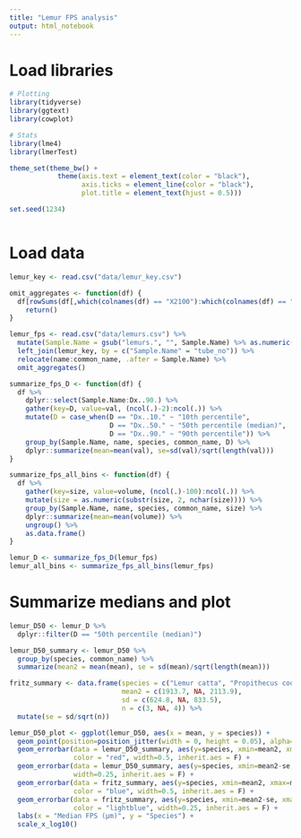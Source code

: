 ```yaml
---
title: "Lemur FPS analysis"
output: html_notebook
---
```



# Load libraries
```r
# Plotting
library(tidyverse)
library(ggtext)
library(cowplot)

# Stats
library(lme4)
library(lmerTest)

theme_set(theme_bw() +
            theme(axis.text = element_text(color = "black"),
                  axis.ticks = element_line(color = "black"),
                  plot.title = element_text(hjust = 0.5)))

set.seed(1234)



```

# Load data
```r
lemur_key <- read.csv("data/lemur_key.csv")

omit_aggregates <- function(df) {
  df[rowSums(df[,which(colnames(df) == "X2100"):which(colnames(df) == "X3500")]) == 0,] %>%
    return()
}

lemur_fps <- read.csv("data/lemurs.csv") %>%
  mutate(Sample.Name = gsub("lemurs.", "", Sample.Name) %>% as.numeric()) %>%
  left_join(lemur_key, by = c("Sample.Name" = "tube_no")) %>%
  relocate(name:common_name, .after = Sample.Name) %>%
  omit_aggregates()

summarize_fps_D <- function(df) {
  df %>%
    dplyr::select(Sample.Name:Dx..90.) %>%
    gather(key=D, value=val, (ncol(.)-2):ncol(.)) %>%
    mutate(D = case_when(D == "Dx..10." ~ "10th percentile",
                         D == "Dx..50." ~ "50th percentile (median)",
                         D == "Dx..90." ~ "90th percentile")) %>%
    group_by(Sample.Name, name, species, common_name, D) %>%
    dplyr::summarize(mean=mean(val), se=sd(val)/sqrt(length(val)))
}

summarize_fps_all_bins <- function(df) {
  df %>%
    gather(key=size, value=volume, (ncol(.)-100):ncol(.)) %>%
    mutate(size = as.numeric(substr(size, 2, nchar(size)))) %>%
    group_by(Sample.Name, name, species, common_name, size) %>%
    dplyr::summarize(mean=mean(volume)) %>%
    ungroup() %>%
    as.data.frame()
}

lemur_D <- summarize_fps_D(lemur_fps)
lemur_all_bins <- summarize_fps_all_bins(lemur_fps)

```

# Summarize medians and plot
```r
lemur_D50 <- lemur_D %>%
  dplyr::filter(D == "50th percentile (median)")

lemur_D50_summary <- lemur_D50 %>%
  group_by(species, common_name) %>%
  summarize(mean2 = mean(mean), se = sd(mean)/sqrt(length(mean)))

fritz_summary <- data.frame(species = c("Lemur catta", "Propithecus coquereli", "Varecia variegata"),
                            mean2 = c(1913.7, NA, 2113.9),
                            sd = c(624.8, NA, 833.5),
                            n = c(3, NA, 4)) %>%
  mutate(se = sd/sqrt(n))

lemur_D50_plot <- ggplot(lemur_D50, aes(x = mean, y = species)) +
  geom_point(position=position_jitter(width = 0, height = 0.05), alpha=0.25) +
  geom_errorbar(data = lemur_D50_summary, aes(y=species, xmin=mean2, xmax=mean2),
                color = "red", width=0.5, inherit.aes = F) +
  geom_errorbar(data = lemur_D50_summary, aes(y=species, xmin=mean2-se, xmax=mean2+se),
                width=0.25, inherit.aes = F) +
  geom_errorbar(data = fritz_summary, aes(y=species, xmin=mean2, xmax=mean2),
                color = "blue", width=0.5, inherit.aes = F) +
  geom_errorbar(data = fritz_summary, aes(y=species, xmin=mean2-se, xmax=mean2+se),
                color = "lightblue", width=0.25, inherit.aes = F) +
  labs(x = "Median FPS (μm)", y = "Species") +
  scale_x_log10()

```




